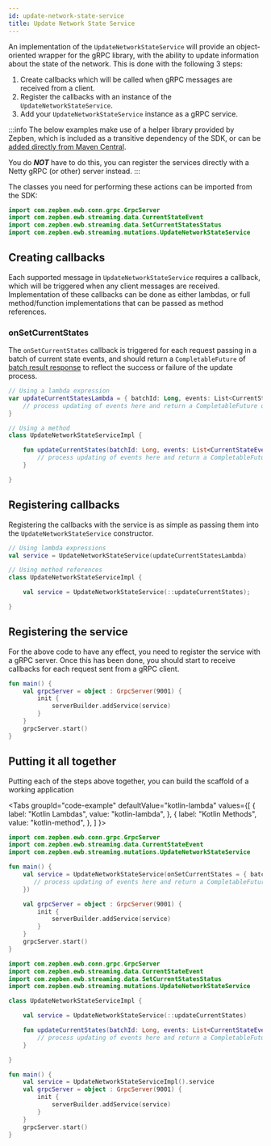 ```yaml
---
id: update-network-state-service
title: Update Network State Service
---
```



An implementation of the `UpdateNetworkStateService` will provide an object-oriented wrapper for the gRPC library, with the ability to update information about
the state of the network. This is done with the following 3 steps:

1. Create callbacks which will be called when gRPC messages are received from a client.
2. Register the callbacks with an instance of the `UpdateNetworkStateService`.
3. Add your `UpdateNetworkStateService` instance as a gRPC service.

:::info
The below examples make use of a helper library provided by Zepben, which is included as a transitive dependency of the SDK, or can be [added directly from Maven Central](https://central.sonatype.com/artifact/com.zepben.evolve/evolve-conn).

You do _**NOT**_ have to do this, you can register the services directly with a Netty gRPC (or other) server instead.
:::

The classes you need for performing these actions can be imported from the SDK:

```kotlin
import com.zepben.ewb.conn.grpc.GrpcServer
import com.zepben.ewb.streaming.data.CurrentStateEvent
import com.zepben.ewb.streaming.data.SetCurrentStatesStatus
import com.zepben.ewb.streaming.mutations.UpdateNetworkStateService
```

## Creating callbacks

Each supported message in `UpdateNetworkStateService` requires a callback, which will be triggered when any client messages are received. Implementation of these
callbacks can be done as either lambdas, or full method/function implementations that can be passed as method references.

### onSetCurrentStates

The `onSetCurrentStates` callback is triggered for each request passing in a batch of current state events, and should return a
`CompletableFuture` of [batch result response](update-network-state-client.mdx#batch-result-responses) to reflect the success or failure of the update process.

```kotlin
// Using a lambda expression
var updateCurrentStatesLambda = { batchId: Long, events: List<CurrentStateEvent> ->
    // process updating of events here and return a CompletableFuture of batch result response
}

// Using a method
class UpdateNetworkStateServiceImpl {

    fun updateCurrentStates(batchId: Long, events: List<CurrentStateEvent>): CompletableFuture<SetCurrentStatesStatus> {
        // process updating of events here and return a CompletableFuture of batch result response
    }

}
```

## Registering callbacks

Registering the callbacks with the service is as simple as passing them into the `UpdateNetworkStateService` constructor.

```kotlin
// Using lambda expressions
val service = UpdateNetworkStateService(updateCurrentStatesLambda)

// Using method references
class UpdateNetworkStateServiceImpl {

    val service = UpdateNetworkStateService(::updateCurrentStates);

}
```

## Registering the service

For the above code to have any effect, you need to register the service with a gRPC server. Once this has been done, you should start to receive callbacks for
each request sent from a gRPC client.

```kotlin
fun main() {
    val grpcServer = object : GrpcServer(9001) {
        init {
            serverBuilder.addService(service)
        }
    }
    grpcServer.start()
}
```

## Putting it all together

Putting each of the steps above together, you can build the scaffold of a working application

<Tabs
    groupId="code-example"
    defaultValue="kotlin-lambda"
    values={[
        { label: "Kotlin Lambdas", value: "kotlin-lambda", },
        { label: "Kotlin Methods", value: "kotlin-method", },
    ]
}>

<TabItem  value="kotlin-lambda">

```kotlin
import com.zepben.ewb.conn.grpc.GrpcServer
import com.zepben.ewb.streaming.data.CurrentStateEvent
import com.zepben.ewb.streaming.mutations.UpdateNetworkStateService

fun main() {
    val service = UpdateNetworkStateService(onSetCurrentStates = { batchId: Long, events: List<CurrentStateEvent> ->
       // process updating of events here and return a CompletableFuture of batch result response
    })

    val grpcServer = object : GrpcServer(9001) {
        init {
            serverBuilder.addService(service)
        }
    }
    grpcServer.start()
}
```

</TabItem>
<TabItem  value="kotlin-method">

```kotlin
import com.zepben.ewb.conn.grpc.GrpcServer
import com.zepben.ewb.streaming.data.CurrentStateEvent
import com.zepben.ewb.streaming.data.SetCurrentStatesStatus
import com.zepben.ewb.streaming.mutations.UpdateNetworkStateService

class UpdateNetworkStateServiceImpl {

    val service = UpdateNetworkStateService(::updateCurrentStates)

    fun updateCurrentStates(batchId: Long, events: List<CurrentStateEvent>): CompletableFuture<SetCurrentStatesStatus> {
        // process updating of events here and return a CompletableFuture of batch result response
    }

}

fun main() {
    val service = UpdateNetworkStateServiceImpl().service
    val grpcServer = object : GrpcServer(9001) {
        init {
            serverBuilder.addService(service)
        }
    }
    grpcServer.start()
}
```

</TabItem>
</Tabs>

